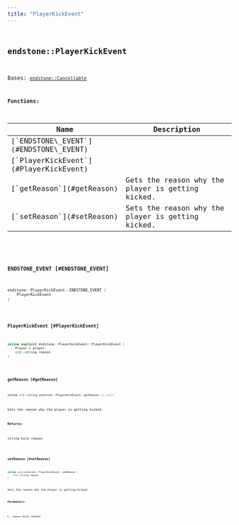 ```yaml
---
title: "PlayerKickEvent"
---
```


## <code className="doc-symbol doc-symbol-class"/> endstone::PlayerKickEvent

Bases: [`endstone::Cancellable`](classendstone_1_1_cancellable.md)
















**Functions:**

<table>
<thead>
   <tr>
      <th>Name</th>
      <th>Description</th>
   </tr>
</thead>
<tbody>
<tr key="classendstone_1_1_player_kick_event_1a4a3007cd7b33e2f92890279d9547b988">
    <td>[`ENDSTONE\_EVENT`](#ENDSTONE\_EVENT)</td>
    <td></td>
</tr>
<tr key="classendstone_1_1_player_kick_event_1a26c23c662f6234317eda7faf454c8ff5">
    <td>[`PlayerKickEvent`](#PlayerKickEvent)</td>
    <td></td>
</tr>
<tr key="classendstone_1_1_player_kick_event_1a8421ba745037cb00ef5fc333d43a790b">
    <td>[`getReason`](#getReason)</td>
    <td>Gets the reason why the player is getting kicked.</td>
</tr>
<tr key="classendstone_1_1_player_kick_event_1a43bcc4f3ba93c059fc4e7f524c7d4888">
    <td>[`setReason`](#setReason)</td>
    <td>Sets the reason why the player is getting kicked.</td>
</tr>
</tbody>
</table>

### <code className="doc-symbol doc-symbol-function"/> ENDSTONE\_EVENT [#ENDSTONE\_EVENT]

```cpp
endstone::PlayerKickEvent::ENDSTONE_EVENT (
    PlayerKickEvent
) 
```


### <code className="doc-symbol doc-symbol-function"/> PlayerKickEvent [#PlayerKickEvent]

```cpp
inline explicit endstone::PlayerKickEvent::PlayerKickEvent (
    Player & player,
    std::string reason
) 
```


### <code className="doc-symbol doc-symbol-function"/> getReason [#getReason]

```cpp
inline std::string endstone::PlayerKickEvent::getReason () const
```

Gets the reason why the player is getting kicked.



**Returns:**

string kick reason 





        
### <code className="doc-symbol doc-symbol-function"/> setReason [#setReason]

```cpp
inline void endstone::PlayerKickEvent::setReason (
    std::string reason
) 
```

Sets the reason why the player is getting kicked.



**Parameters:**


* `reason` kick reason 




        